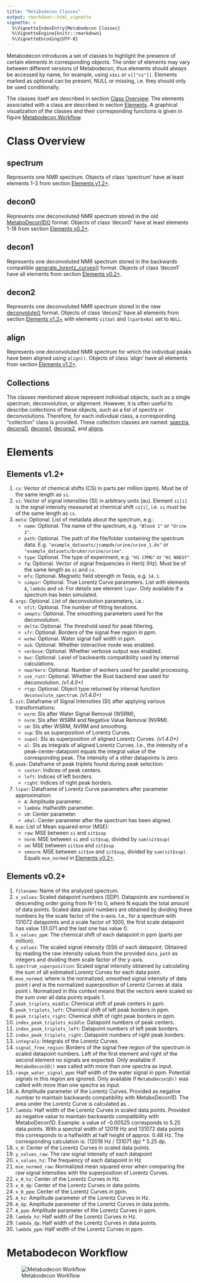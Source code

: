 ```yaml
---
title: "Metabodecon Classes"
output: rmarkdown::html_vignette
vignette: >
  %\VignetteIndexEntry{Metabodecon Classes}
  %\VignetteEngine{knitr::rmarkdown}
  %\VignetteEncoding{UTF-8}
---
```


Metabodecon introduces a set of classes to highlight the presence of certain elements in corresponding objects. The order of elements may vary between different versions of Metabodecon, thus elements should always be accessed by name, for example, using `x$si` or `x[["cs"]]`. Elements marked as optional can be present, NULL or missing, i.e. they should only be used conditionally.

The classes itself are described in section [Class Overview]. The elements associated with a class are described in section [Elements]. A graphical visualization of the classes and their corresponding functions is given in figure [Metabodecon Workflow].

# Class Overview

## spectrum

Represents one NMR spectrum. Objects of class 'spectrum' have at least elements 1-3 from section [Elements v1.2+].

## decon0

Represents one deconvoluted NMR spectrum stored in the old [MetaboDecon1D()] format. Objects of class 'decon0' have at least elements 1-18 from section [Elements v0.2+].

## decon1

Represents one deconvoluted NMR spectrum stored in the backwards compatible [generate_lorentz_curves()] format. Objects of class 'decon1' have all elements from section [Elements v0.2+].

## decon2

Represents one deconvoluted NMR spectrum stored in the new [deconvolute()] format. Objects of class 'decon2' have all elements from section [Elements v1.2+] with elements `sit$al` and `lcpar$x0al` set to `NULL`.

## align

Represents one deconvoluted NMR spectrum for which the individual peaks have been aligned using `align()`. Objects of class 'align' have all elements from section [Elements v1.2+].

## Collections

The classes mentioned above represent individual objects, such as a single spectrum, deconvolution, or alignment. However, it is often useful to describe collections of these objects, such as a list of spectra or deconvolutions. Therefore, for each individual class, a corresponding "collection" class is provided. These collection classes are named: [spectra], [decons0], [decons1], [decons2], and [aligns].

# Elements

## Elements v1.2+

1. `cs`: Vector of chemical shifts (CS) in parts per million (ppm). Must be of the same length as `si`.
2. `si`: Vector of signal intensities (SI) in arbitrary units (au). Element `si[i]` is the signal intensity measured at chemical shift `cs[i]`, i.e. `si` must be of the same length as `cs`.
3. `meta`: Optional. List of metadata about the spectrum, e.g.:
    - `name`: Optional. The name of the spectrum, e.g. `"Blood 1"` or `"Urine 2"`.
    - `path`: Optional. The path of the file/folder containing the spectrum data. E.g. `"example_datasets/jcampdx/urine/urine_1.dx"` or `"example_datasets/bruker/urine/urine"`.
    - `type`: Optional. The type of experiment, e.g. `"H1 CPMG"` or `"H1 NOESY"`.
    - `fq`: Optional. Vector of signal frequencies in Hertz (Hz). Must be of the same length as `si` and `cs`.
    - `mfs`: Optional. Magnetic field strength in Tesla, e.g. `14.1`.
    - `simpar`: Optional. True Lorentz Curve parameters. List with elements `A`, `lambda` and `x0`. For details see element `lcpar`. Only available if a spectrum has been simulated.
4. `args`: Optional. List of deconvolution parameters, i.e.:
    - `nfit`: Optional. The number of fitting iterations.
    - `smopts`: Optional. The smoothing parameters used for the deconvolution.
    - `delta`: Optional. The threshold used for peak filtering.
    - `sfr`: Optional. Borders of the signal free region in ppm.
    - `wshw`: Optional. Water signal half width in ppm.
    - `ask`: Optional. Whether interactive mode was enabled.
    - `verbose`: Optional. Whether verbose output was enabled.
    - `bwc`: Optional. Level of backwards compatibility used by internal calculations.
    - `nworkers`: Optional. Number of workers used for parallel processing.
    - `use_rust`: Optional. Whether the Rust backend was used for deconvolution. *(v1.4.0+)*
    - `rtyp`: Optional. Object type returned by internal function `deconvolute_spectrum`. *(v1.4.0+)*
5. `sit`: Dataframe of Signal Intensities (SI) after applying various transformations:
    - `wsrm`: SIs after Water Signal Removal (WSRM),
    - `nvrm`: SIs after WSRM and Negative Value Removal (NVRM).
    - `sm`: SIs after WSRM, NVRM and smoothing.
    - `sup`: SIs as superposition of Lorentz Curves.
    - `supal`: SIs as superposition of aligned Lorentz Curves. *(v1.4.0+)*
    - `al`: SIs as integrals of aligned Lorentz Curves. I.e., the intensity of a peak-center-datapoint equals the integral value of the corresponding peak. The intensity of a other datapoints is zero.
6. `peak`: Dataframe of peak triplets found during peak selection:
    - `center`: Indices of peak centers.
    - `left`: Indices of left borders.
    - `right`: Indices of right peak borders.
7. `lcpar`: Dataframe of Lorentz Curve parameters after parameter approximation:
    - `A`: Amplitude parameter.
    - `lambda`: Halfwidth parameter.
    - `x0`: Center parameter.
    - `x0al`: Center parameter after the spectrum has been aligned.
8. `mse`: List of Mean squared error (MSE):
    - `raw`: MSE between `si` and `sit$sup`
    - `norm`: MSE between `si` and `sit$sup`, divided by `sum(sit$sup)`
    - `sm`: MSE between `sit$sm` and `sit$sup`
    - `smnorm`: MSE between `sit$sm` and `sit$sup`, divided by `sum(sit$sup)`. Equals `mse_normed` in [Elements v0.2+].

## Elements v0.2+

1. `filename`: Name of the analyzed spectrum.
2. `x_values`: Scaled datapoint numbers (SDP). Datapoints are numbered in descending order going from N-1 to 0, where N equals the total amount of data points. Scaled data point numbers are obtained by dividing these numbers by the scale factor of the x-axis. I.e., for a spectrum with 131072 datapoints and a scale factor of 1000, the first scale datapoint has value 131.071 and the last one has value 0.
3. `x_values_ppm`: The chemical shift of each datapoint in ppm (parts per million).
4. `y_values`: The scaled signal intensity (SSI) of each datapoint. Obtained by reading the raw intensity values from the provided `data_path` as integers and dividing them scale factor of the y-axis.
5. `spectrum_superposition`: Scaled signal intensity obtained by calculating the sum of all estimated Lorentz Curves for each data point.
6. `mse_normed`: \eqn{\frac{1}{n}\sum_{i=1}^{n}(z_i-\hat{z}_i)^2}{1/n*sum((z_i-zhat_i)^2)} where \eqn{z_i}{z_i} is the normalized, smoothed signal intensity of data point i and \eqn{\hat{z}_i}{zhat_i} is the normalized superposition of Lorentz Curves at data point i. Normalized in this context means that the vectors were scaled so the sum over all data points equals 1.
7. `peak_triplets_middle`: Chemical shift of peak centers in ppm.
8. `peak_triplets_left`: Chemical shift of left peak borders in ppm.
9. `peak_triplets_right`: Chemical shift of right peak borders in ppm.
10. `index_peak_triplets_middle`: Datapoint numbers of peak centers.
11. `index_peak_triplets_left`: Datapoint numbers of left peak borders.
12. `index_peak_triplets_right`: Datapoint numbers of right peak borders.
13. `integrals`: Integrals of the Lorentz Curves.
14. `signal_free_region`: Borders of the signal free region of the spectrum in scaled datapoint numbers. Left of the first element and right of the second element no signals are expected. Only available if `MetaboDecon1D()` was called with more than one spectra as input.
15. `range_water_signal_ppm`: Half width of the water signal in ppm. Potential signals in this region are ignored. Only available if `MetaboDecon1D()` was called with more than one spectra as input.
16. `A`: Amplitude parameter of the Lorentz Curves. Provided as negative number to maintain backwards compatibility with MetaboDecon1D. The area under the Lorentz Curve is calculated as \eqn{A \cdot \pi}{A * pi}.
17. `lambda`: Half width of the Lorentz Curves in scaled data points. Provided as negative value to maintain backwards compatibility with MetaboDecon1D. Example: a value of -0.00525 corresponds to 5.25 data points. With a spectral width of 12019 Hz and 131072 data points this corresponds to a halfwidth at half height of approx. 0.48 Hz. The corresponding calculation is: (12019 Hz / 131071 dp) * 5.25 dp.
18. `x_0`: Center of the Lorentz Curves in scaled data points.
19. `y_values_raw`: The raw signal intensity of each datapoint
20. `x_values_hz`: The frequency of each datapoint in Hz
21. `mse_normed_raw`: Normalized mean squared error when comparing the raw signal intensities with the superposition of Lorentz Curves.
22. `x_0_hz`: Center of the Lorentz Curves in Hz.
23. `x_0_dp`: Center of the Lorentz Curves in data points.
24. `x_0_ppm`: Center of the Lorentz Curves in ppm.
25. `A_hz`: Amplitude parameter of the Lorentz Curves in Hz.
26. `A_dp`: Amplitude parameter of the Lorentz Curves in data points.
27. `A_ppm`: Amplitude parameter of the Lorentz Curves in ppm.
28. `lambda_hz`: Half width of the Lorentz Curves in Hz.
29. `lambda_dp`: Half width of the Lorentz Curves in data points.
30. `lambda_ppm`: Half width of the Lorentz Curves in ppm.

# Metabodecon Workflow

![Metabodecon Workflow](Classes/metabodecon_workflow.svg)

<!-- Reference Links -->

[alignment]: #alignment
[alignments]: #alignments
[align]: #align
[aligns]: #aligns
[Class Overview]: #class-overview
[decon0]: #decon0
[decon1]: #decon1
[decon2]: #decon2
[decon3]: #decon3
[decons0]: #decons0
[decons1]: #decons1
[decons2]: #decons2
[decons3]: #decons3
[Elements]: #elements
[Elements v1.2+]: #elements-v1-2
[Elements v0.2+]: #elements-v0-2
[Metabodecon Workflow]: #metabodecon-workflow
[Multiple Object Classes]: #multiple-object-classes
[Single Object Classes]: #single-object-classes
[spectra]: #spectra
[spectrum]: #spectrum
[MetaboDecon1D()]:
    https://spang-lab.github.io/metabodecon/reference/MetaboDecon1D.html
[generate_lorentz_curves()]:
    https://spang-lab.github.io/metabodecon/reference/generate_lorentz_curves.html
[deconvolute()]: https://spang-lab.github.io/metabodecon/reference/deconvolute()
